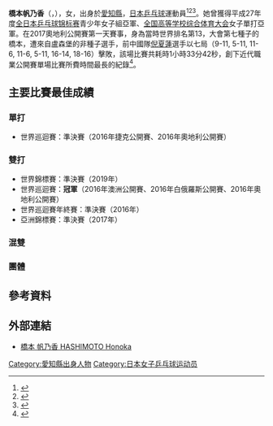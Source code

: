 {{noteTA|G1=Table Tennis}}
{{Infobox 乒乓球
| playername = 橋本帆乃香
| image = Honoka Hashimoto ATTC2017 (cropped).jpg
| imagesize = 
| caption =
| fullname = 
| nicknames =
| nationality = {{JPN}}
| residence =
| playingstyle = 削球
| equipment =
| hrank = 13（2017年9月）
| club = MIKI HOUSE
| birthdate = {{birth date and age|1998|7|5}}
| birthplace = {{JPN}}[[愛知縣|愛知縣]]
| deathdate =
| deathplace =
| height = 
| weight = 
| medaltemplates =
{{MedalSport | 女子[[乒乓球|乒乓球]]}}
{{MedalCountry|{{JPN}}}}
{{MedalCompetition|[[世界乒乓球錦標賽|世界乒乓球錦標賽]]}}
{{MedalBronze|[[2019年世界乒乓球錦標賽|2019年 布達佩斯]]|女子雙打}}
{{MedalCompetition|[[亞洲乒乓球錦標賽|亞洲乒乓球錦標賽]]}}
{{MedalBronze|[[2017年亞洲乒乓球錦標賽|2017年 無錫]]|女子雙打}}
}}
{{japanese|japanese=橋本 帆乃香|kana=はしもと ほのか|romaji=Hashimoto Honoka}}
'''橋本帆乃香'''（{{jpn|j=橋本 帆乃香|hg=はしもと ほのか|rm=Hashimoto Honoka}}，{{bd|1998年|7月5日|catIdx=Hashimoto, Honoka}}），女，出身於[[愛知縣|愛知縣]]，[[日本|日本]][[乒乓球|乒乓球]]運動員<ref>{{cite web|url=http://www.ittf.com/ittf_stats/stats_per_player.asp?player_id=133000|title=Stats Records - ITTF Statistics}}{{dead link|date=2018年3月 |bot=InternetArchiveBot |fix-attempted=yes }}</ref><ref>{{cite web|url=http://www.ittf.com/ittf_ranking/world_ranking_per_name.asp?Siniors=1&Player_ID=133000|title=World ranking Record for HASHIMOTO Honoka  (JPN)}}{{dead link|date=2018年3月 |bot=InternetArchiveBot |fix-attempted=yes }}</ref><ref>{{cite web |url=http://www.ittfranking.com/cgi-bin/ttplayer.cgi?number=133000&lang=0&format=detailed|title=HASHIMOTO Honoka  (JPN) - ITTF Rankings}}</ref>。她曾獲得平成27年度[[全日本乒乓球锦标赛|全日本乒乓球锦标赛]]青少年女子組亞軍、[[全国高等学校综合体育大会|全国高等学校综合体育大会]]女子單打亞軍。在2017奧地利公開賽第一天賽事，身為當時世界排名第13，大會第七種子的橋本，遭來自盧森堡的非種子選手，前中國隊[[倪夏蓮|倪夏蓮]]選手以七局（9-11, 5-11, 11-6, 11-6, 5-11, 16-14, 18-16）擊敗，該場比賽共耗時1小時33分42秒，創下近代職業公開賽單場比賽所費時間最長的紀錄<ref>{{cite web|url=https://www.ittf.com/2017/09/22/review-day-one-seeded-players-stunned-new-record-set/|title=A New Record Announced by ITTF|access-date=2017-09-22|archive-date=2020-06-07|archive-url=https://web.archive.org/web/20200607010532/https://www.ittf.com/2017/09/22/review-day-one-seeded-players-stunned-new-record-set/|dead-url=no}}</ref>。

== 主要比賽最佳成績 ==
=== 單打 ===
* 世界巡迴賽：準決賽（2016年捷克公開賽、2016年奧地利公開賽）

=== 雙打 ===
* 世界錦標賽：準決賽（2019年）
* 世界巡迴賽：'''冠軍'''（2016年澳洲公開賽、2016年白俄羅斯公開賽、2016年奧地利公開賽）
* 世界巡迴賽年終賽：準決賽（2016年）
* 亞洲錦標賽：準決賽（2017年）

=== 混雙 ===

=== 團體 ===

== 參考資料 ==
{{reflist}}

== 外部連結 == 
* [http://www.jtta.or.jp/player/tabid/115/pdid/179/Default.aspx 橋本 帆乃香 HASHIMOTO Honoka] {{Wayback|url=http://www.jtta.or.jp/player/tabid/115/pdid/179/Default.aspx |date=20171107024926 }}

{{日本乒乓球}}

{{Authority control}}
{{DEFAULTSORT:Hashimoto, Honoka}}
[[Category:愛知縣出身人物|Category:愛知縣出身人物]]
[[Category:日本女子乒乓球运动员|Category:日本女子乒乓球运动员]]